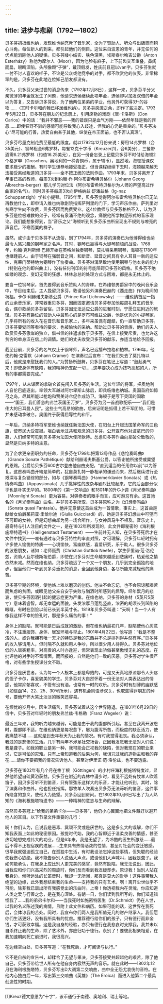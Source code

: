 ```yaml
---
---
---
```

title: 进步与悲剧（1792—1802）
---




贝多芬初抵维也纳，发现维也纳充斥了音乐家，全为了赞助人、听众与出版商而钩心斗角。每位新人的到来，都引起他们的侧目。这位来自波恩的青年，并无任何的优点能消除他人的疑惧。贝多芬矮小结实、肤色深黑，埃斯泰尔哈吉公爵（Anton Esterházy）称他为摩尔人（Moor），因为他脸有麻子，上下前齿交互重叠，鼻阔而扁，眼睛深陷，头颅像颗“子弹”，戴顶假发，姓氏前且冠以van字。贝多芬生就一付不讨人喜欢的样子，不论是公众或他竞争的对手，都不欣赏他的仪表。非常稀罕的是，贝多芬在此地连位知己朋友都没有。

不久，贝多芬父亲过世的消息传来（1792年12月8日），这样一来，贝多芬平分父亲微薄的年金就发生了问题，他请求选侯继续此项年金，选侯却以加发双倍的年金以为答复，又告诉贝多芬说，为了他两位弟弟的学业，他另外可获得3升的谷物……（其时卡尔和约翰已移居维也纳）。贝多芬感激之余，即作了些决定。1793年5月22日，贝多芬在朋友的纪念册上，引用席勒的戏剧《唐·卡洛斯》（Don Carlos）中的话：“我并不邪恶——我的错误只是血气方刚——依然年轻是我的罪恶……即使狂野不驯的感情可能导致我心入歧途，但我的心仍是善良的。”贝多芬决心“尽可能的行善，热爱自由甚于其他，纵使在帝王面前，也不否认真理”。

贝多芬尽量克制花费至最低的限度，就以1792年12月份来说：房租14弗罗林（合35美元）、钢琴租金6弗罗林，每餐12克十字币（Kreuzer[1]，合6美分），三餐带酒需6.21弗罗林（约值16.25美元），在另一份备忘录上记载贝多芬不时付给海顿2个格罗申（Groschen，奥地利的一种青铜币，属于辅币），显然地，海顿授课仅要求极少的报酬。有时学生谦恭地接受指正，但当课程继续下去时，海顿越来越无法接受离经叛道的贝多芬——全不按正统的法则作曲。1793年末，贝多芬离开了年事已高的教师，每周3次到约翰·乔·阿尔布雷希特贝格尔（Johann Georg Albrechts-berger）那儿学习对位法（阿尔布雷希特贝格尔为人师的声望高过作曲家的名气）。同时贝多芬每周3次向伊格纳兹·舒潘兹格（Ig-naz Schuppanzigh）学拉小提琴。1795年里，贝多芬觉得阿尔布雷希特贝格尔已无法再教他什么，即申请入维也纳歌剧院指挥萨列里的门下，学习声乐作曲。萨列里对贫寒学生向不收费，贝多芬因而免费受业。这4位教师与贝多芬格格不入，认为贝多芬是位极难教的弟子，经常有泉涌不绝的观念，痛恨他所学拘泥形式的音乐理论。我们能想象得到，当“音乐之父”海顿听到贝多芬乐曲所呈现出不规则与嘹亮的声音后，不寒而栗的样子。

虽然，或许由于贝多芬不从流俗，到了1794年，贝多芬的演奏已为他博得维也纳最令人感兴趣的钢琴家之名声。其时，钢琴已赢得与大键琴颉颃的战役。1768年，约翰·克利斯倾·巴赫开始在英格兰独奏钢琴，莫扎特采用钢琴，海顿在1780年也继踵前人。由于钢琴在强弱音之间，和断音、延音之间具有令人耳目一新的适应性，克莱门蒂特地为钢琴作了协奏曲。贝多芬淋漓尽致地使用钢琴与他本身的能力（特别在他的即兴曲上），没有任何刊印的符号能阻碍贝多芬的风格。贝多芬不绝如缕的观念、变幻无常的狂想、林林总总的处理方式与困难，都是永无休止的。

要当一位钢琴家，首先要得到音乐赞助人的青睐。在希维顿男爵家中的晚间音乐会中，节目结束后，主人挽留贝多芬，敦请他另外演奏巴赫的《遁走曲》作为晚间的祝福。卡尔·利赫诺夫斯基公爵（Prince Karl Lichnowsky）——维也纳首屈一指的业余音乐家，非常器重贝多芬，因而固定邀请贝多芬参加他每周礼拜五的音乐会，偶尔款纳贝多芬留宿，贝多芬因无法适应公爵的进餐时刻，宁愿住进附近的旅馆。贝多芬有爵位的赞助人中最热心的是罗布可维兹公爵，他是优秀的小提琴家，几乎将所有的收入花在音乐和音乐家上，多年来虽偶有龃龉，仍一直帮助贝多芬。贝多芬要受同等看待的要求，也被愉快的采纳。帮助过贝多芬的贵族，他们的夫人欣赏贝多芬傲岸的独立，借书信的往返求教于贝多芬，在信上接受斥责，也允许这贫穷的单身汉在信上的调情。她们的丈夫收受贝多芬的献乐，亦适当地给予回报。

截至目前，贝多芬的名气仅止于钢琴师，声名已远播布拉格和柏林。1796年，他使约翰·克雷默（Johann Cramer）在演奏过后宣布：“在我们失去了莫扎特以后，他就是来慰抚我们的人。”为赞扬所鼓舞，贝多芬在笔记上写道：“鼓起勇气来！即使身体有缺陷，我的精神仍支配一切……这年要决心成为技巧高超的人，所有的事都需要完成。”

1797年，从未谋面的拿破仑首先闯入贝多芬的生活。这位年轻的将军，把奥地利人自伦巴底逐出，率领大军越过阿尔卑斯山脉后，即兵临维也纳城。奥国首府如惊弓之鸟，尽其所能以枪炮和赞美诗仓促作成防卫。海顿于是写下奥国的国歌——“国王，我们善慈的弗兰茨国王万岁”，贝多芬为另一首战歌配乐——“我们是伟大的日耳曼人民”。这些士气高昂的歌曲，后来证明是抵得上若干军团的，可惜并未感动拿破仑，奥国终于获得屈辱性的和平。

一年后，贝纳多特将军至维也纳就任新法国大使，在阳台上升起法国革命军的三色旗，使市民大受震撼。坦白表示过共和观念的贝多芬，公开宣布他对波拿巴的仰慕，人们经常可见到贝多芬为法国大使所款待。怂恿贝多芬作曲向拿破仑致敬的，显然是贝纳多特的主意。

为了企求更亲密职务的任命，贝多芬在1799年把第13号作品《悲怆奏鸣曲》（Grande Sonate Pathétique）献给利赫诺夫斯基公爵，以答谢他所接受或冀望的恩赐。公爵给贝多芬600古尔登由他自由支配，“直到适当的任用你以前”以为答复。这首奏鸣曲开端是简单的，犹自莫扎特一脉相承的谦逊而来，然后继续进行至艰深与复杂错综的部分，如与《钢琴奏鸣曲》（Hammerklavier Sonatas）或《热情奏鸣曲》（Appassionata）几乎挑衅性的庞杂与剧烈比较起来，它的后面部分似乎也是朴实无华的。1800年的《第一交响曲》和1801年的升C小调《月光奏鸣曲》（Moonlight Sonata）更为容易，对弹奏者的眼手而言，应可游刃有余。这首驰名的《月光奏鸣曲》曲名，并非贝多芬所取，贝多芬原称之为《幻想奏鸣曲》（Sonata quasi Fantasia）。他并无意使这首曲成为一首情歌，事实上，这首曲是献给女伯爵茱莉亚·圭恰尔迪（Giulia Guicciardi）的，她是贝多芬幻想曲中可望而不可即的女神，但是幻想曲却为另一场合所作，与女神风马牛不相及。音乐史上，最奇特与引人注目的文件之一，是在1802年所发现的，此文件即秘密的《海利根施塔特遗书》（Heiligenstadt Testament）——生前并无人知，在贝多芬死后才在文件中找到——唯有通过与贝多芬特性的率直对照，才可理解。贝多芬年轻时拥有许多使人愉悦的特质——心境愉快，富幽默感，喜爱研究，乐于助人。很多贝多芬的波恩朋友，诸如：老师聂费（Christian Gottlob Neefe），学生伊里诺·范·洛伦兹，资助人瓦尔德斯坦伯爵，即使在贝多芬对生命越来越感到悲痛时，热爱他之情依然未减。然而在维也纳，贝多芬疏远了一个又一个朋友，几乎到完全孤独的地步，但当他们一听到贝多芬垂死的消息，全回到他身边，各尽所能来减轻他的痛苦。

贝多芬早期的环境，使他烙上难以磨灭的创伤。他决不会忘记，也不会原谅那艰苦而焦虑的贫困，或眼见他父亲自安于失败与酗酒时所感到的屈辱。经年累月的悲哀，使贝多芬因酒引起的健忘症更为严重。在维也纳，贝多芬的身材（5英尺5英寸）意味着睿智，却无幸运的面貌，头发浓厚且蓬乱竖直，浓密的胡须长到凹陷的眼眶，有时在刮脸以前已长到半英寸长。1819年贝多芬叫道：“天啊！当一个人有像我这样不幸的脸孔时，那是多么痛苦的事！”

身体上的缺陷，就可能是日后成就的激励，但在维也纳最初几年，缺陷使他心灰意冷，不注重服饰、身体、居室环境与举止。1801年4月22日，他写道：“我是不整洁的人，或许我拥有唯一天才的特质是我的东西并不总是排列得井然有序。”贝多芬的收入够请用人，但时隔不久就和用人争吵，所以很少用人待得久。贝多芬对地位低的人唐突粗率，对高贵的人时亦逢迎，但常表现出骄傲甚至傲慢无礼的态度。在批评他的对手时不留情面，而回报的，自然是他们一致的厌恶。贝多芬对学生很严格，对有些学生授课分文不取。

贝多芬是厌世者，认为每一个人根本上都是卑贱的，可是又天真地原谅那令人头疼的侄子卡尔，喜爱貌美的学生。贝多芬对大自然怀着一份无法对人类表达出的情感，他常抑郁寡欢，不管有没有酒，也常有一时的欢乐。贝多芬时有刻薄的幽默感（如信函14、22、25、30号所示），遇有机会则语涉双关，也取些得罪朋友的绰号，要他开怀大笑比淡淡的微笑还容易。

在烦忧的岁月中，因生活痛苦，贝多芬试着从这个世界隐退。在1801年6月29日的信中，贝多芬对年轻时的朋友弗兰兹·韦格勒（Franz Wegeler）说：

最近三年来，我的听力越来越弱，可能是由于我的腹部所引起，甚至在我离开波恩时，腹部即不适，在维也纳更是每况愈下，屡为腹泻所苦，而极度的缺乏活力，使我痛楚不堪……这就是到去年秋天为止我的情况。有时我觉得沮丧。我必须承认，我过的是悲惨的生活。几乎有两年不涉足社交场合，正因我发觉我无法对人们说：我是聋子。如我的职业是另一种，我可能会正视我的缺陷，但对我现在的职业来说，它是可怕的灾难。只有上帝知道我的后果为何，我诅咒过我的造物主和我的存在……请你不要把我的情况告诉他人，甚至对伊里诺·范·洛伦兹，也不要透露。



贝多芬在1802年有几个月在格丁根（Göttingen）的小村庄海利根施塔特度过，显然他希望自硫黄浴获益。贝多芬在附近的森林中漫步时，看见不远处有牧羊人吹着笛子，因贝多芬听不到笛音，只有管弦乐这样大的乐音，才能让他听到。其时，除了演奏和作曲外，他也担任指挥。那牧羊人吹奏出贝多芬无法谛听的笛音，这件事所隐含的意义，使他大为绝望。贝多芬回到房间。在1802年10月6日写出了为人熟知的《海利根施塔特遗书》——一种精神的意志与生命的辩解。

虽然贝多芬冠上“给我的弟弟卡尔——贝多芬”，他仍小心翼翼地把文件藏好以避开他人的耳目。以下节录文件重要的几行：

啊！你们认为，且说我是恶毒、冥顽不灵或是厌世的，这是多么大的误解，你们不知我表面上如此的秘密原因。孩提时代始，我的心智即近于温柔良善的情感，甚至热切地想完成伟大的功业，但是6年来，我是无望了，为冷酷的医生所激怒……最后不得不正视宿疾的进展……生来具有热情活泼的性情，甚至对社会的变迁敏感。很早我就强迫孤立自己，在孤独中生活，有时我设法忘掉这些事情，但失聪的经验使我伤心欲绝。我不能告诉别人说话大声点，或请他们大声喊叫，因我是聋子。我如何能承认，在我身上应比别人更完美的感官，竟然有缺陷。我无法说出，因此，当我应和你们兴高采烈的周旋时，你们反而看到我迟疑却步。原谅我！当别人站在我身边，倾听远处的长笛音时，我却一无所闻，那真是莫大的耻辱！这件事带我入绝望的边缘，此外我想结束我的生命——支持我的只有艺术。啊！离开尘世似乎不可能，除非我已谱出所有我感觉出的乐曲时。上帝！你透视我内在灵魂，你应知道人类之爱与行善之念，是在我心深处。有朝一日，你们读到我所写的，你们知道错怪我了……我的弟弟卡尔和——当我死时如施密特医生（Dr.Schmidt）仍在人世，以我的名义陈述我的病情，且附上此文件和病历。如果可能的话，这世界在我死后，会体谅我的苦处。同时，我宣布你们两人是我所值无几的财产继承人。我但愿你们生活更好，没有我所具有的忧虑。推荐德行给你们的孩子，只有德行而非金钱，才可获致幸福。这是我自身的经验，亦只有德行在我悲哀时支撑我，我并未以自杀终止我的生命，除了艺术外，亦应归功于德行。永别了！要彼此相亲相爱，在我加速朝向死亡前进时，我很高兴。



在边缘空白处，贝多芬写道：“在我死后，才可阅读与执行。”

它不是自杀的宣告书，却糅合了无望与果决。贝多芬接受并超越他的艰苦，除了他自己，贝多芬带给世人所有在他自身内寂然无声的音乐。就在此时——1802年12月在海利根施塔特，贝多芬写出D大调第二交响曲，曲中全无怨尤哀伤的音符。在他内心独白后一年，写出第三交响曲《英雄》（The Eroica）而进入他第二个最具创造性的时期。



* * *



[1]Kreuz德文意思为“十字”，该币通行于南德、奥地利、瑞士等地。